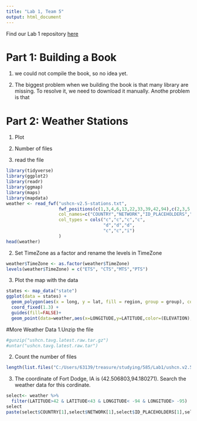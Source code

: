 ```yaml
---
title: "Lab 1, Team 5"
output: html_document
---
```


Find our Lab 1 repository [here](https://github.com/MirandaTilton/Stat585_Lab1)

# Part 1: Building a Book

1. we could not compile the book, so no idea yet.

2. The biggest problem when we building the book is that many library are missing. To resolve it, we need to download it manually. Anothe problem is that 


# Part 2: Weather Stations

1. Plot


2. Number of files





1. read the file
```r
library(tidyverse)
library(ggplot2)
library(readr)
library(ggmap)
library(maps)
library(mapdata)
weather <- read_fwf("ushcn-v2.5-stations.txt", 
                    fwf_positions(c(1,3,4,6,13,22,33,39,42,94),c(2,3,5,11,20,30,37,40,71,95), 
                    col_names=c("COUNTRY","NETWORK","ID_PLACEHOLDERS","COOP_ID","LATITUDE","LONGITUDE","ELEVATION","STATE","NAME","TimeZone")),
                    col_types = cols("c","c","c","c",
                                     "d","d","d",
                                     "c","c","i")
                    )
head(weather)

```

2. Set TimeZone as a factor and rename the levels in TimeZone
```r
weather$TimeZone <- as.factor(weather$TimeZone)
levels(weather$TimeZone) = c("ETS", "CTS","MTS","PTS")
```


3. Plot the map with the data
```r
states <- map_data("state")
ggplot(data = states) + 
  geom_polygon(aes(x = long, y = lat, fill = region, group = group), color = "white",alpha = 0.4) + 
  coord_fixed(1.3) +
  guides(fill=FALSE)+
  geom_point(data=weather,aes(x=LONGITUDE,y=LATITUDE,color=(ELEVATION),shape=TimeZone))

```

#More Weather Data
1.Unzip the file
```r
#gunzip("ushcn.tavg.latest.raw.tar.gz")
#untar("ushcn.tavg.latest.raw.tar")
```

2. Count the number of files
```r
length(list.files("C:/Users/63139/treasure/studying/585/Lab1/ushcn.v2.5.5.20190130"))
```

3. The coordinate of Fort Dodge, IA is (42.506803,94.180271). Search the weather data for this cordinate.
```r
select<- weather %>% 
  filter(LATITUDE>42 & LATITUDE<43 & LONGITUDE< -94 & LONGITUDE> -95)
select
paste(select$COUNTRY[1],select$NETWORK[1],select$ID_PLACEHOLDERS[1],select$COOP_ID[1],".raw.tavg",sep="")
```

